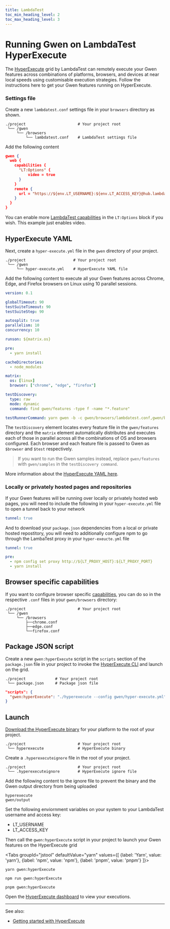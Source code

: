 ```yaml
--- 
title: LambdaTest
toc_min_heading_level: 2
toc_max_heading_level: 3
---
```



# Running Gwen on LambdaTest HyperExecute

The [HyperExecute](https://www.lambdatest.com/hyperexecute) grid by LambdaTest can remotely execute your Gwen features across combinations of platforms, browsers, and devices at near local speeds using customisable execution strategies. Follow the instructions here to get your Gwen features running on HyperExecute.

### Settings file

Create a new `lambdatest.conf` settings file in your `browsers` directory as shown.

```shell {4}
./project                       # Your project root
 └── /gwen
     └── /browsers
         └── lambdatest.conf    # LambdaTest settings file
```

Add the following content

```json
gwen {
  web {
    capabilities {
      "LT:Options" {
          video = true
      }
    }
    remote {
      url = "https://${env.LT_USERNAME}:${env.LT_ACCESS_KEY}@hub.lambdatest.com/wd/hub"
    }
  }
}
```

You can enable more [LambdaTest capabilities](https://www.lambdatest.com/support/docs/selenium-automation-capabilities/#desired-capabilities-in-selenium-4) in the `LT:Options` block if you wish. This example just enables video.

## HyperExecute YAML

Next, create a `hyper-execute.yml` file in the `gwen` directory of your project. 

```shell {4}
./project                     # Your project root
 └── /gwen
     └── hyper-execute.yml    # HyperExecute YAML file
```

Add the following content to execute all your Gwen features across Chrome, Edge, and Firefox browsers on Linux using 10 parallel sessions.

```yaml {20,21,26,28}
version: 0.1

globalTimeout: 90
testSuiteTimeout: 90
testSuiteStep: 90

autosplit: true
parallelism: 10
concurrency: 10

runson: ${matrix.os}

pre:
  - yarn install

cacheDirectories:
  - node_modules

matrix:
  os: [linux]
  browser: ["chrome", "edge", "firefox"]

testDiscovery:
  type: raw
  mode: dynamic
  command: find gwen/features -type f -name "*.feature"

testRunnerCommand: yarn gwen -b -c gwen/browsers/lambdatest.conf,gwen/browsers/$browser.conf $test

```

The `testDiscovery` element locates every feature file in the `gwen/features` directory and the `matrix` element automatically distributes and executes each of those in parallel across all the combinations of OS and browsers configured. Each browser and each feature file is passed to Gwen as `$browser` and `$test` respectively.

> If you want to run the Gwen samples instead, replace `gwen/features` with `gwen/samples` in the `testDiscovery command`.

More information about the [HyperExecute YAML here](https://www.lambdatest.com/support/docs/deep-dive-into-hyperexecute-yaml).

### Locally or privately hosted pages and repositories

If your Gwen features will be running over locally or privately hosted web pages, you will need to include the following in your `hyper-execute.yml` file to open a tunnel back to your network

```yaml {1}
tunnel: true
```

And to download your `package.json` dependencies from a local or private hosted repostitory, you will need to additionally configure npm to go through the LambaTest proxy in your `hyper-exeucte.yml` file

```yaml {1,4}
tunnel: true

pre:
  - npm config set proxy http://${LT_PROXY_HOST}:${LT_PROXY_PORT}
  - yarn install
```


## Browser specific capabilities

If you want to configure browser specific [capabilities](/docs/settings/reference#gwen-web-capabilities), you can do so in the respective `.conf` files in your `gwen/browsers` directory:

```shell {4}
./project                       # Your project root
 └── /gwen
     └── /browsers
         ├──chrome.conf
         ├──edge.conf
         └──firefox.conf
```

## Package JSON script

Create a new `gwen:hyperExecute` script in the `scripts` section of the `package.json` file in your project to invoke the [HyperExecute CLI](https://www.lambdatest.com/support/docs/hyperexecute-cli-run-tests-on-hyperexecute-grid/) and launch on the grid.

```shell {2}
./project             # Your project root
 └── package.json     # Package json file
```

```json {2}
"scripts": {
  "gwen:hyperExecute": "./hyperexecute --config gwen/hyper-execute.yml"
}
```

## Launch

[Download the HyperExecute binary](https://www.lambdatest.com/support/docs/hyperexecute-cli-run-tests-on-hyperexecute-grid/) for your platform to the root of your project.

```shell {2}
./project                       # Your project root
 └── hyperexecute               # HyperExecute binary
 ```

Create a `.hyperexecuteignore` file in the root of your project.

```shell {2}
./project                       # Your project root
 └── .hyperexecuteignore        # HyperExecute ignore file
 ```

Add the following content to the ignore file to prevent the binary and the Gwen output directory from being uploaded
```
hyperexecute
gwen/output
```

Set the following enviornment variables on your system to your LambdaTest username and access key:
- LT_USERNAME
- LT_ACCESS_KEY


Then call the `gwen:hyperExecute` script in your project to launch your Gwen features on the HyperExecute grid

<Tabs
groupId="jstool"
defaultValue="yarn"
values={[
  {label: 'Yarn', value: 'yarn'},
  {label: 'npm', value: 'npm'},
  {label: 'pnpm', value: 'pnpm'}
]}>

<TabItem value="yarn">

  ```shell
  yarn gwen:hyperExecute
  ```

</TabItem>

<TabItem value="npm">

  ```shell
  npm run gwen:hyperExecute
  ```

</TabItem>

<TabItem value="pnpm">

  ```shell
  pnpm gwen:hyperExecute
  ```

</TabItem>

</Tabs>

Open the [HyperExecute dashboard](https://hyperexecute.lambdatest.com/) to view your executions.

---

See also:
- [Getting started with HyperExecute](https://www.lambdatest.com/support/docs/getting-started-with-hyperexecute/)
